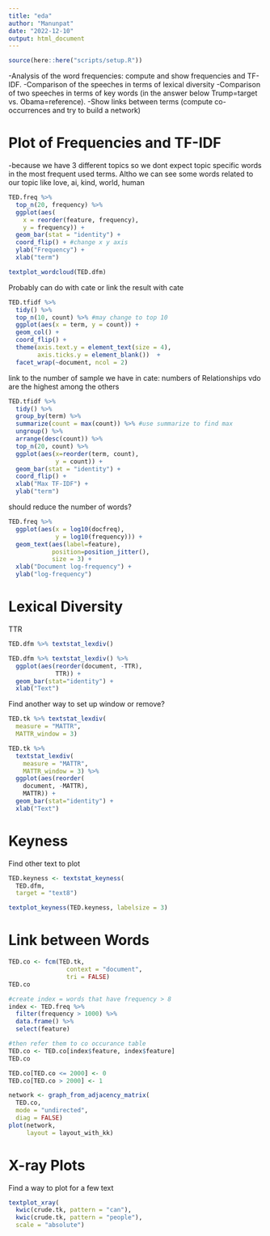 ```yaml
---
title: "eda"
author: "Manunpat"
date: "2022-12-10"
output: html_document
---
```


```r
source(here::here("scripts/setup.R"))
```

-Analysis of the word frequencies: compute and show frequencies and TF-IDF.
-Comparison of the speeches in terms of lexical diversity
-Comparison of two speeches in terms of key words (in the answer below Trump=target vs. Obama=reference).
-Show links between terms (compute co-occurrences and try to build a network)

# Plot of Frequencies and TF-IDF
-because we have 3 different topics so we dont expect topic specific words in the most frequent used terms. Altho we can see some words related to our topic like love, ai, kind, world, human
```r
TED.freq %>% 
  top_n(20, frequency) %>%
  ggplot(aes(
    x = reorder(feature, frequency),
    y = frequency)) + 
  geom_bar(stat = "identity") +
  coord_flip() + #change x y axis
  ylab("Frequency") + 
  xlab("term")
```


```r

textplot_wordcloud(TED.dfm) 

```

Probably can do with cate or link the result with cate
```r
TED.tfidf %>% 
  tidy() %>% 
  top_n(10, count) %>% #may change to top 10
  ggplot(aes(x = term, y = count)) + 
  geom_col() + 
  coord_flip() + 
  theme(axis.text.y = element_text(size = 4),
        axis.ticks.y = element_blank())  + 
  facet_wrap(~document, ncol = 2)
```

link to the number of sample we have in cate: numbers of Relationships vdo are the highest among the others 
```r
TED.tfidf %>% 
  tidy() %>%
  group_by(term) %>%
  summarize(count = max(count)) %>% #use summarize to find max
  ungroup() %>% 
  arrange(desc(count)) %>%
  top_n(20, count) %>%
  ggplot(aes(x=reorder(term, count),
             y = count)) + 
  geom_bar(stat = "identity") + 
  coord_flip() +
  xlab("Max TF-IDF") + 
  ylab("term")
```

should reduce the number of words?
```r
TED.freq %>% 
  ggplot(aes(x = log10(docfreq),
             y = log10(frequency))) + 
  geom_text(aes(label=feature),
            position=position_jitter(),
            size = 3) + 
  xlab("Document log-frequency") + 
  ylab("log-frequency")
```

# Lexical Diversity
TTR
```r
TED.dfm %>% textstat_lexdiv()

TED.dfm %>% textstat_lexdiv() %>% 
  ggplot(aes(reorder(document, -TTR),
             TTR)) + 
  geom_bar(stat="identity") +
  xlab("Text")
```

Find another way to set up window or remove?
```r
TED.tk %>% textstat_lexdiv(
  measure = "MATTR",
  MATTR_window = 3)

TED.tk %>% 
  textstat_lexdiv(
    measure = "MATTR",
    MATTR_window = 3) %>% 
  ggplot(aes(reorder(
    document, -MATTR),
    MATTR)) + 
  geom_bar(stat="identity") +
  xlab("Text")
```

# Keyness

Find other text to plot
```r
TED.keyness <- textstat_keyness(
  TED.dfm,
  target = "text8")

textplot_keyness(TED.keyness, labelsize = 3) 
```

# Link between Words

```r
TED.co <- fcm(TED.tk, 
                context = "document", 
                tri = FALSE)
TED.co
```

```r
#create index = words that have frequency > 8
index <- TED.freq %>% 
  filter(frequency > 1000) %>% 
  data.frame() %>% 
  select(feature)

#then refer them to co occurance table
TED.co <- TED.co[index$feature, index$feature]
TED.co
```


```r
TED.co[TED.co <= 2000] <- 0
TED.co[TED.co > 2000] <- 1

network <- graph_from_adjacency_matrix(
  TED.co,
  mode = "undirected",
  diag = FALSE)
plot(network,
     layout = layout_with_kk)

```

# X-ray Plots

Find a way to plot for a few text
```r
textplot_xray(
  kwic(crude.tk, pattern = "can"),
  kwic(crude.tk, pattern = "people"),
  scale = "absolute")
```



